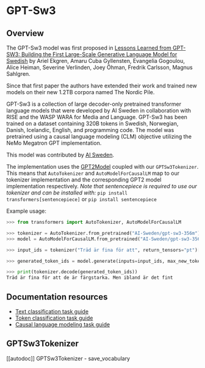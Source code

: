 <!--Copyright 2022 The HuggingFace Team. All rights reserved.

Licensed under the Apache License, Version 2.0 (the "License"); you may not use this file except in compliance with
the License. You may obtain a copy of the License at

http://www.apache.org/licenses/LICENSE-2.0

Unless required by applicable law or agreed to in writing, software distributed under the License is distributed on
an "AS IS" BASIS, WITHOUT WARRANTIES OR CONDITIONS OF ANY KIND, either express or implied. See the License for the
specific language governing permissions and limitations under the License.
-->

# GPT-Sw3

## Overview

The GPT-Sw3 model was first proposed in
[Lessons Learned from GPT-SW3: Building the First Large-Scale Generative Language Model for Swedish](http://www.lrec-conf.org/proceedings/lrec2022/pdf/2022.lrec-1.376.pdf)
by Ariel Ekgren, Amaru Cuba Gyllensten, Evangelia Gogoulou, Alice Heiman, Severine Verlinden, Joey Öhman,
Fredrik Carlsson, Magnus Sahlgren.

Since that first paper the authors have extended their work and trained new models on their new 1.2TB corpora named The Nordic Pile.

GPT-Sw3 is a collection of large decoder-only pretrained transformer language models that were developed by AI Sweden
in collaboration with RISE and the WASP WARA for Media and Language. GPT-Sw3 has been trained on a dataset containing
320B tokens in Swedish, Norwegian, Danish, Icelandic, English, and programming code. The model was pretrained using a
causal language modeling (CLM) objective utilizing the NeMo Megatron GPT implementation.

This model was contributed by [AI Sweden](https://huggingface.co/AI-Sweden).

The implementation uses the [GPT2Model](https://huggingface.co/docs/transformers/model_doc/gpt2) coupled
with our `GPTSw3Tokenizer`. This means that `AutoTokenizer` and `AutoModelForCausalLM` map to our tokenizer
implementation and the corresponding GPT2 model implementation respectively.
*Note that sentencepiece is required to use our tokenizer and can be installed with:* `pip install transformers[sentencepiece]` or `pip install sentencepiece`

Example usage:
```python
>>> from transformers import AutoTokenizer, AutoModelForCausalLM

>>> tokenizer = AutoTokenizer.from_pretrained("AI-Sweden/gpt-sw3-356m")
>>> model = AutoModelForCausalLM.from_pretrained("AI-Sweden/gpt-sw3-356m")

>>> input_ids = tokenizer("Träd är fina för att", return_tensors="pt")["input_ids"]

>>> generated_token_ids = model.generate(inputs=input_ids, max_new_tokens=10, do_sample=True)[0]

>>> print(tokenizer.decode(generated_token_ids))
Träd är fina för att de är färgstarka. Men ibland är det fint
```

## Documentation resources

- [Text classification task guide](./tasks/sequence_classification)
- [Token classification task guide](./tasks/token_classification)
- [Causal language modeling task guide](./tasks/language_modeling)

## GPTSw3Tokenizer

[[autodoc]] GPTSw3Tokenizer
    - save_vocabulary
